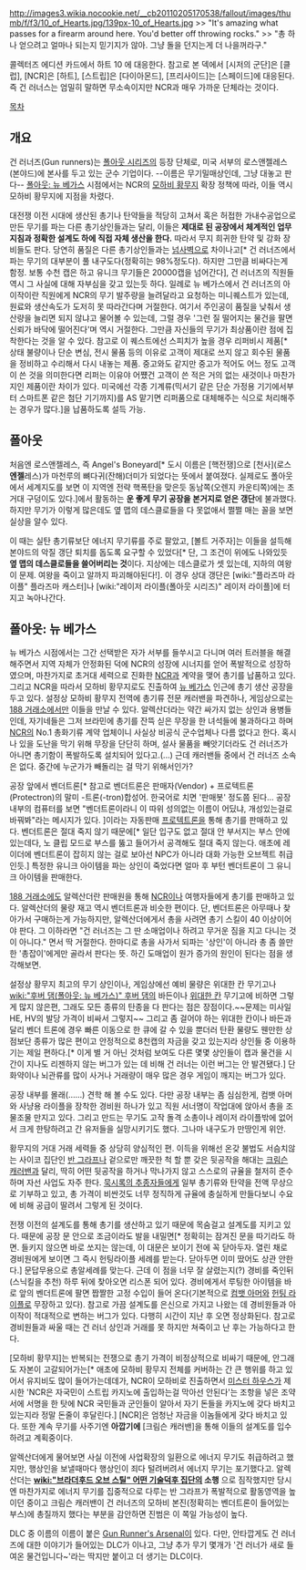 http://images3.wikia.nocookie.net/__cb20110205170538/fallout/images/thumb/f/f3/10_of_Hearts.jpg/139px-10_of_Hearts.jpg
>> "It's amazing what passes for a firearm around here. You'd better off throwing rocks."
>> "총 하나 얻으려고 얼마나 되는지 믿기지가 않아. 그냥 돌을 던지는게 더 나을꺼라구."

콜렉터즈 에디션 카드에서 하트 10 에 대응한다. 참고로 본 덱에서 [시저의 군단]은 [클럽], [NCR]은 [하트], [스트립]은 [다이아몬드], [프리사이드]는 [스페이드]에 대응된다. 즉 건 러너스는 엄밀히 말하면 무소속이지만 NCR과 매우 가까운 단체라는 것이다.

[[목차]]

== 개요 ==
건 러너즈(Gun runners)는 [[폴아웃 시리즈]]의 등장 단체로, 미국 서부의 로스앤젤레스(본야드)에 본사를 두고 있는 군수 기업이다. --이름은 무기밀매상인데, 그냥 대놓고 판다-- [[폴아웃: 뉴 베가스]] 시점에서는 NCR의 [[모하비 황무지]] 확장 정책에 따라, 이들 역시 모하비 황무지에 지점을 차렸다.

대전쟁 이전 시대에 생산된 총기나 탄약들을 적당히 고쳐서 혹은 허접한 가내수공업으로 만든 무기를 파는 다른 총기상인들과는 달리, 이들은 '''제대로 된 공장에서 체계적인 업무 지침과 정확한 설계도 하에 직접 자체 생산을 한다.''' 따라서 무지 희귀한 탄약 및 강화 장비들도 판다. 당연히 품질은 다른 총기상인들과는 [[넘사벽]]으로 차이나고[* 건 러너즈에서 파는 무기의 대부분이 풀 내구도다(정확히는 98%정도다). 하지만 그만큼 비싸다는게 함정. 보통 수천 캡은 하고 유니크 무기들은 20000캡을 넘어간다], 건 러너즈의 직원들 역시 그 사실에 대해 자부심을 갖고 있는듯 하다. 일례로 뉴 베가스에서 건 러너즈의 아이작이란 직원에게 NCR의 무기 발주량을 늘려달라고 요청하는 미니퀘스트가 있는데, 원료와 생산속도가 도저히 못 따라간다며 거절한다. 여기서 주인공이 품질을 낮춰서 생산량을 늘리면 되지 않냐고 물어볼 수 있는데, 그럴 경우 '그런 질 떨어지는 물건을 팔면 신뢰가 바닥에 떨어진다'며 역시 거절한다. 그만큼 자신들의 무기가 최상품이란 점에 집착한다는 것을 알 수 있다. 참고로 이 퀘스트에선 스피치가 높을 경우 리퍼비시 제품[* 상태 불량이나 단순 변심, 전시 물품 등의 이유로 고객이 제대로 쓰지 않고 회수된 물품을 정비하고 수리해서 다시 내놓는 제품. 중고와도 같지만 중고가 적어도 어느 정도 고객이 쓴 것을 의미한다면 리퍼는 이유야 어쩄건 고객이 쓴 적은 거의 없는 새것이나 마찬가지인 제품이란 차이가 있다. 미국에선 각종 기계류(믹서기 같은 단순 가정용 기기에서부터 스마트폰 같은 첨단 기기까지)를 AS 맡기면 리퍼품으로 대체해주는 식으로 처리해주는 경우가 많다.]을 납품하도록 설득 가능.

== 폴아웃 ==
처음엔 로스앤젤레스, 즉 Angel's Boneyard[* 도시 이름은 [핵전쟁]으로 [천사](로스 '''엔젤'''레스)가 마천루의 뼈다귀(잔해)더미가 되었다는 뜻에서 붙여졌다. 실제로도 폴아웃에서 세계지도를 보면 이 지역엔 전략 핵폭탄을 맞은듯 동남쪽(오렌지 카운티쪽)에는 초거대 구덩이도 있다.]에서 활동하는 '''운 좋게 무기 공장을 본거지로 얻은 갱단'''에 불과했다. 하지만 무기가 이렇게 많은데도 옆 맵의 데스클로들을 다 못없애서 쩔쩔 매는 꼴을 보면 실상을 알수 있다.

이 때는 실탄 총기류보단 에너지 무기류를 주로 팔았고, [볼트 거주자]는 이들을 설득해 본야드의 악질 갱단 퇴치를 돕도록 요구할 수 있었다[* 단, 그 조건이 위에도 나와있듯 '''옆 맵의 데스클로들을 쓸어버리는 것'''이다. 지상에는 데스클로가 셋 있는데, 지하의 여왕이 문제. 여왕을 죽이고 알까지 파괴해야된다!]. 이 경우 상대 갱단은 [wiki:"플라즈마 라이플" 플라즈마 캐스터]나 [wiki:"레이저 라이플(폴아웃 시리즈)" 레이저 라이플]에 터지고 녹아나간다.

== 폴아웃: 뉴 베가스 ==
뉴 베가스 시점에서는 그간 선택받은 자가 서부를 들쑤시고 다니며 여러 트러블을 해결해주면서 지역 자체가 안정화된 덕에 NCR의 성장에 시너지를 얻어 폭발적으로 성장하였으며, 마찬가지로 초거대 세력으로 진화한 [[NCR]]과 계약을 맺어 총기를 납품하고 있다. 그리고 NCR을 따라서 모하비 황무지로도 진출하여 [[뉴 베가스]] 인근에 총기 생산 공장을 두고 있다. 설정상 모하비 황무지 전역에 총기류 전문 캐러밴을 파견하나, 게임상으로는 [[188 거래소]]에서만 이들을 만날 수 있다. 알렉산더라는 약간 싸가지 없는 상인과 용병들인데, 자기네들은 그저 브라민에 총기를 잔뜩 싣은 무장을 한 녀석들에 불과하다고 하며 [[NCR]]의 No.1 총화기류 계약 업체이니 사실상 비공식 군수업체나 다름 없다고 한다. 혹시나 있을 도난을 막기 위해 무장을 단단히 하며, 설사 물품을 빼앗기더라도 건 러너즈가 아니면 총기함이 폭발하도록 설치되어 있다고.(...) 근데 캐러밴들 중에서 건 러너즈 소속은 없다. 중간에 누군가가 빼돌리는 걸 막기 위해서인가?

공장 앞에서 벤더트론[* 참고로 벤더트론은 판매자(Vendor) + 프로텍트론(Protectron)의 말미 -트론(-tron)합성어. 한국어로 치면 '판매봇' 정도쯤 된다... 공장 내부의 컴퓨터를 보면 "벤더트론이라니 이 따위 성의없는 이름이 어딨냐, 개성있는걸로 바꿔봐"라는 메시지가 있다. ]이라는 자동판매 [[프로텍트론]]을 통해 총기를 판매하고 있다. 벤더트론은 절대 죽지 않기 때문에[* 일단 입구도 없고 절대 안 부서지는 부스 안에 있는데다, 노 클립 모드로 부스를 뚫고 들어가서 공격해도 절대 죽지 않는다. 애초에 레이더에 벤더트론이 잡히지 않는 걸로 보아선 NPC가 아니라 대화 가능한 오브젝트 취급인듯.] 특정한 유니크 아이템을 파는 상인이 죽었다면 얼마 후 부턴 벤더트론이 그 유니크 아이템을 판매한다.

[[188 거래소]]에도 알렉산더란 판매원을 통해 [[NCR]]이나 여행자들에게 총기를 판매하고 있다. 알렉산더의 물량 재고 역시 벤더트론과 비슷한 편이다. 단, 벤더트론은 아무때나 찾아가서 구매하는게 가능하지만, 알렉산더에게서 총을 사려면 총기 스킬이 40 이상이어야 판다. 그 이하라면 "건 러너즈는 그 딴 소매업이나 하려고 무거운 짐을 지고 다니는 것이 아니다." 면서 딱 거절한다. 한마디로 총을 사가서 되파는 '상인'이 아니라 총 좀 쓸만한 '총잡이'에게만 골라서 판다는 뜻. 하긴 도매업이 원가 증가의 원인이 된다는 점을 생각해보면.

설정상 황무지 최고의 무기 상인이나, 게임상에선 예비 물량은 위대한 칸 무기고나 [[wiki:"후버 댐(폴아웃: 뉴 베가스)" 후버 댐]]의 바든이나 [[위대한 칸]] 무기고에 비하면 그렇게 많지 않은편, 그래도 모든 종류의 탄종을 다 판다는 점은 장점이다.~~문제는 미사일 HE, HV의 발당 가격이 비싸서 그렇지~~ 그리고 좀 걸어야 하는 위대한 칸이나 바든과 달리 벤더 트론에 경우 빠른 이동으로 한 큐에 갈 수 있을 뿐더러 탄환 물량도 웬만한 상점보단 종류가 많은 편이고 안정적으로 8천캡의 자금을 갖고 있는지라 상인들 중 이용하기는 제일 편하다.[* 이게 별 거 아닌 것처럼 보여도 다른 몇몇 상인들이 캡과 물건을 시간이 지나도 리젠하지 않는 버그가 있는 데 비해 건 러너는 이런 버그는 안 발견됐다.] 단 화약이나 뇌관류를 많이 사거나 거래량이 매우 많은 경우 게임이 깨지는 버그가 있다.

공장 내부를 몰래(……) 견학 해 볼 수도 있다. 다만 공장 내부는 좀 심심한게, 컴뱃 아머와 사냥용 라이플을 장착한 경비원 하나가 있고 직원 서너명이 작업대에 앉아서 총을 조물조물 만지고 있다. 그리고 만드는 무기도 고작 돌격 소총이나 레이저 라이플밖에 없어서 크게 한탕하려고 간 유저들을 실망시키기도 했다. 그나마 내구도가 만땅인게 위안.

황무지의 거대 거래 세력들 중 상당히 양심적인 편. 이득을 위해선 온갖 불법도 서슴치않는 사이코 집단인 [[반 그라프]]나 겉으로만 깨끗한 척 할 뿐 갖은 뒷공작을 해대는 [[크림슨 캐러밴]]과 달리, 딱히 어떤 뒷공작을 하거나 막나가지 않고 스스로의 규율을 철저히 준수하며 자선 사업도 자주 한다. [[묵시록의 추종자]]들에게 일부 총기류와 탄약을 전액 무상으로 기부하고 있고, 총 가격이 비싼것도 너무 정직하게 규율에 충실하게 만들다보니 수요에 비해 공급이 딸려서 그렇게 된 것이다.

전쟁 이전의 설계도를 통해 총기를 생산하고 있기 때문에 목숨걸고 설계도를 지키고 있다. 때문에 공장 문 안으로 조금이라도 발을 내밀면[* 정확히는 잠겨진 문을 따기라도 하면. 들키지 않으면 바로 쏘지는 않는데, 이 대문은 보이기 전에 꼭 닫아두자. 열린 채로 경비원에게 보이면 그 즉시 헌팅라이플 세례를 받는다. 닫아두면 이미 땄어도 상관 안한다.] 문답무용으로 총알세례를 맞는다. 근데 이 점을 너무 잘 살렸는지(?) 경비를 죽인뒤(스닉킬을 추천) 하루 뒤에 찾아오면 리스폰 되어 있다. 경비에게서 루팅한 아이템을 바로 앞의 벤더트론에 팔면 짭짤한 고정 수입이 들어 온다(기본적으로 [[컴뱃 아머]]와 [[헌팅 라이플]]로 무장하고 있다). 참고로 가끔 설계도를 은신으로 가지고 나왔는 데 경비원들과 아이작이 적대적으로 변하는 버그가 있다. 다행히 시간이 지난 후 오면 정상화된다. 참고로 경비원들과 싸울 때는 건 러너 상인과 거래를 못 하지만 쳐죽이고 난 후는 가능하다고 한다.

[모하비 황무지]는 반복되는 전쟁으로 총기 가격이 비정상적으로 비싸기 때문에, 안그래도 자본이 고갈되어가는[* 애초에 모하비 황무지 전체를 커버하는 간 큰 행위를 하고 있어서 유지비도 많이 들어가는데데가, NCR이 모하비로 진출하면서 [[미스터 하우스]]가 제시한 'NCR은 자국민이 스트립 카지노에 출입하는걸 막아선 안된다'는 조항을 넣은 조약서에 서명을 한 탓에 NCR 국민들과 군인들이 알아서 자기 돈들을 카지노에 갖다 바치고 있는지라 정말 돈줄이 후달린다.] [NCR]은 엄청난 자금을 이놈들에게 갖다 바치고 있다. 또한 계속 무기를 사주기엔 '''아깝기에''' [크림슨 캐러밴]을 통해 이들의 설계도를 입수하려고 계획중이다.

알렉산더에게 물어보면 사실 이전에 사업확장의 일환으로 에너지 무기도 취급하려고 했지만, 행상인을 보낼때마다 행상인이 죄다 털려버려서 에너지 무기는 포기했다고. 알렉산더는 '''[[wiki:"브라더후드 오브 스틸" 어떤 기술덕후 집단]]의 소행''' 으로 짐작했지만 당시엔 마찬가지로 에너지 무기를 집중적으로 다루는 반 그라프가 폭발적으로 활동영역을 높이던 중이고 크림슨 캐러밴이 건 러너즈의 모하비 본진(정확히는 벤더트론이 들어있는 부스)에 총질까지 했다는 부분을 감안하면 진범은 이 쪽일 가능성이 높다.

DLC 중 이름의 이름이 붙은 [[Gun Runner's Arsenal]]이 있다. 다만, 안타깝게도 건 러너즈에 대한 이야기가 들어있는 DLC가 이나고, 그냥 추가 무기 몇개가 '건 러너가 새로 들여온 물건입니다~'라는 딱지만 붙이고 더 생기는 DLC이다.


